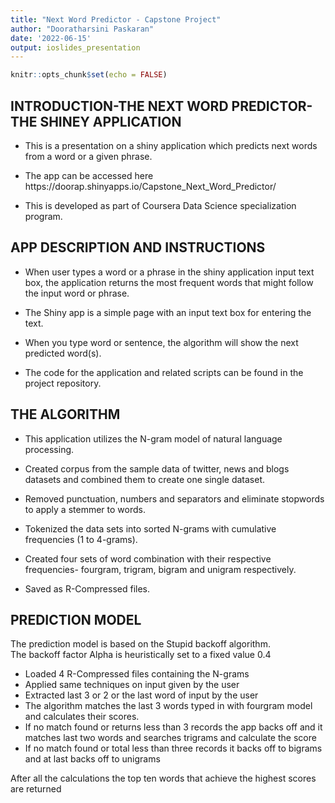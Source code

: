 ```yaml
---
title: "Next Word Predictor - Capstone Project"
author: "Dooratharsini Paskaran"
date: '2022-06-15'
output: ioslides_presentation
---
```


```r
knitr::opts_chunk$set(echo = FALSE)
```

## INTRODUCTION-THE NEXT WORD PREDICTOR-THE SHINEY APPLICATION
- This is a presentation on a shiny application which predicts next words from a word or a given phrase.

- The app can be accessed here https://doorap.shinyapps.io/Capstone_Next_Word_Predictor/

- This is developed as part of Coursera Data Science specialization program.

## APP DESCRIPTION AND INSTRUCTIONS

- When user types a word or a phrase in the shiny application input text box, the application returns the most frequent words that might follow the input word or phrase.

- The Shiny app is a simple page with an input text box for entering the text.

- When you type word or sentence, the algorithm will show the next predicted word(s).

- The code for the application and related scripts can be found in the project repository.


## THE ALGORITHM 

- This application utilizes the N-gram model of natural language processing.

- Created corpus from the sample data of twitter, news and blogs datasets and combined them to create one single dataset.

- Removed punctuation, numbers and separators and eliminate stopwords to apply a stemmer to words.

- Tokenized the data sets into sorted N-grams with cumulative frequencies (1 to 4-grams).

- Created four sets of word combination with their respective frequencies- fourgram, trigram, bigram and unigram respectively.

- Saved as R-Compressed files.

## PREDICTION MODEL
The prediction model is based on the Stupid backoff algorithm.  
The backoff factor Alpha is heuristically set to a fixed value 0.4

- Loaded  4 R-Compressed files containing the N-grams
- Applied same techniques on input given by the user
- Extracted last 3 or 2 or the last word of input by the user
- The algorithm matches the last 3 words typed in with fourgram model and calculates their scores.
- If no match found or returns less than 3 records the app backs off and it matches last two words and searches trigrams and calculate the score
- If no match found or total less than three records it backs off to bigrams and at last backs off to unigrams

After all the calculations the top ten words that achieve the highest scores are returned